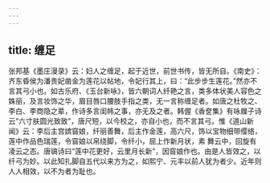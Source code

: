 ```yaml
---
---
---
```

title: 缠足
---




张邦基《墨庄漫录》云：妇人之缠足，起于近世，前世书传，皆无所自。《南史》：齐东昏侯为潘贵妃凿金为莲花以帖地，令妃行其上，曰：“此步步生莲花。”然亦不言其弓小也。如古乐府、《玉台新咏》，皆六朝词人纤艳之言，类多体状美人容色之姝丽，及言妆饰之华，眉目唇口腰肢手指之类，无一言称缠足者。如唐之杜牧之、李白、李商隐之辈，作诗多言闺帏之事，亦无及之者。韩偓《香奁集》有咏屧子诗云“六寸肤圆光致致”，唐尺短，以今校之，亦自小也，而不言其弓。惟《道山新闻》云：李后主宫嫔窅娘，纤丽善舞，后主作金莲，高六尺，饰以宝物细带缨络，莲中作品色瑞莲，令窅娘以帛绕脚，令纤小，屈上作新月状，素 舞云中，回旋有凌云之态。唐镐诗曰“莲中花更好，云里月长新”，因窅娘作也。由是人皆效之，以纤弓为妙。以此知扎脚自五代以来方为之，如熙宁、元丰以前人犹为者少。近年则人人相效，以不为者为耻也。